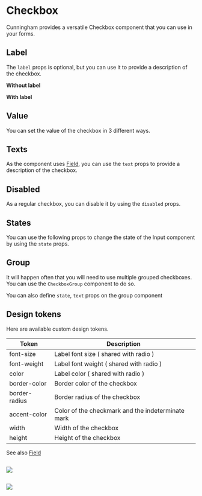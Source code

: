 
<Meta of={Stories}/>

# Checkbox

Cunningham provides a versatile Checkbox component that you can use in your forms.

<Canvas>
  <Story id="components-forms-checkbox--group"/>
</Canvas>

## Label

The `label` props is optional, but you can use it to provide a description of the checkbox.

**Without label**

<Canvas sourceState="shown">
  <Story id="components-forms-checkbox--default"/>
</Canvas>

**With label**

<Canvas sourceState="shown">
  <Story id="components-forms-checkbox--with-label"/>
</Canvas>

## Value

You can set the value of the checkbox in 3 different ways.

<Canvas sourceState="shown">
  <Story id="components-forms-checkbox--default"/>
  <Story id="components-forms-checkbox--indeterminate"/>
  <Story id="components-forms-checkbox--checked"/>
</Canvas>

## Texts

As the component uses [Field](?path=/story/components-forms-field-doc--page), you can use the `text` props to provide a description of the checkbox.

<Canvas sourceState="shown">
  <Story id="components-forms-checkbox--with-texts"/>
</Canvas>

## Disabled

As a regular checkbox, you can disable it by using the `disabled` props.

<Canvas sourceState="shown">
  <Story id="components-forms-checkbox--disabled"/>
</Canvas>

## States

You can use the following props to change the state of the Input component by using the `state` props.

<Canvas sourceState="shown">
  <Story id="components-forms-checkbox--with-texts"/>
</Canvas>

<Canvas sourceState="shown">
  <Story id="components-forms-checkbox--success"/>
</Canvas>

<Canvas sourceState="shown">
  <Story id="components-forms-checkbox--error"/>
</Canvas>

## Group

It will happen often that you will need to use multiple grouped checkboxes. You can use the `CheckboxGroup` component to do so.

<Canvas sourceState="shown">
  <Story id="components-forms-checkbox--group"/>
</Canvas>

You can also define `state`, `text` props on the group component

<Canvas sourceState="shown">
  <Story id="components-forms-checkbox--group-error"/>
  <Story id="components-forms-checkbox--group-success"/>
</Canvas>

## Design tokens

Here are available custom design tokens.

| Token        	| Description                 	|
|---------------	|-----------------------------	|
| font-size        	| Label font size ( shared with radio )       	|
| font-weight 	| Label font weight ( shared with radio )	|
| color   	| Label color ( shared with radio ) 	|
| border-color   	| Border color of the checkbox    	|
| border-radius     	| Border radius of the checkbox      	|
| accent-color     	| Color of the checkmark and the indeterminate mark      	|
| width     	| Width of the checkbox      	|
| height     	| Height of the checkbox      	|

See also [Field](?path=/story/components-forms-field-doc--page)

##

<img src="components/Forms/Checkbox/resources/dd_1.svg"/>

##

<img src="components/Forms/Checkbox/resources/dd_2.svg"/>